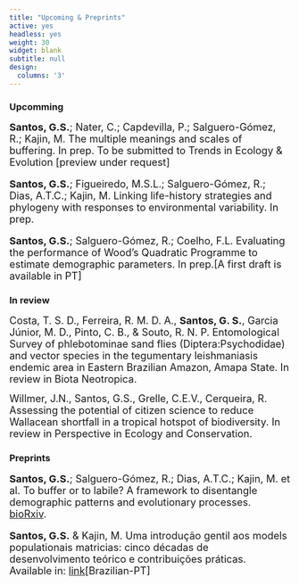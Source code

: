 ```yaml
---
title: "Upcoming & Preprints"
active: yes
headless: yes
weight: 30
widget: blank
subtitle: null
design:
  columns: '3'
---
```


### Upcomming
 <font size="4"> 
**Santos, G.S.**; Nater, C.; Capdevilla, P.; Salguero-Gómez, R.; Kajin, M. The multiple meanings and scales of buffering. In prep. To be submitted to Trends in Ecology & Evolution [preview under request]

**Santos, G.S.**; Figueiredo, M.S.L.; Salguero-Gómez, R.; Dias, A.T.C.; Kajin, M. Linking life-history strategies and phylogeny with responses to environmental variability. In prep.

**Santos, G.S.**; Salguero-Gómez, R.; Coelho, F.L. Evaluating the performance of Wood’s Quadratic Programme to estimate demographic parameters. In prep.[A first draft is available in PT]
</font>

### In review
 <font size="4"> 
Costa, T. S. D., Ferreira, R. M. D. A., **Santos, G. S.**, Garcia Júnior, M. D., Pinto, C. B., & Souto, R. N. P. Entomological Survey of phlebotominae sand flies (Diptera:Psychodidae) and vector species in the tegumentary leishmaniasis endemic area in Eastern Brazilian Amazon, Amapa State. In review in Biota Neotropica.

Willmer, J.N., Santos, G.S., Grelle, C.E.V., Cerqueira, R. Assessing the potential of citizen science to reduce Wallacean shortfall in a tropical hotspot of biodiversity. In review in Perspective in Ecology and Conservation.
</font>


### Preprints
 <font size="4"> 
**Santos, G.S.**; Salguero-Gómez, R.; Dias, A.T.C.; Kajin, M. et al. To buffer or to labile? A framework to disentangle demographic patterns and evolutionary processes.  [bioRxiv](https://www.biorxiv.org/content/10.1101/2021.04.12.439165v2).

**Santos, G.S.** & Kajin, M. Uma introdução gentil aos models populationais matricias: cinco décadas de desenvolvimento teórico e contribuições práticas. Available in: [link](https://github.com/Ecosantos/MPM_Gentil)[Brazilian-PT]
 
</font>

